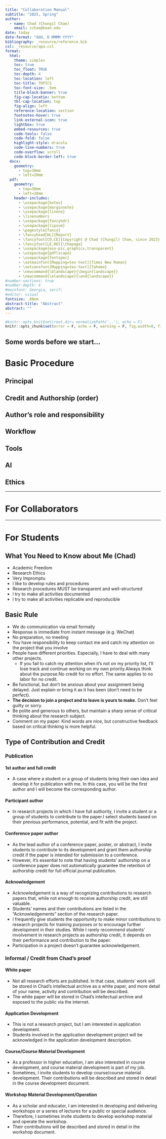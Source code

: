 ```yaml
---
title: "Collaboration Manual"
subtitle: "2025, Spring"
author:
  - name: Chad (Chungil Chae)
    email: cchae@kean.edu
date: today
date-format: "ddd, D MMMM YYYY"
bibliography: _resource/reference.bib
csl: _resource/apa.csl
format: 
  html:
    theme: simplex
    toc: true
    toc_float: TRUE
    toc-depth: 4
    toc-location: left
    toc-title: TOPICS
    toc-font-size: .5em
    title-block-banner: true
    fig-cap-locatio: bottom
    tbl-cap-location: top
    fig-align: left
    reference-location: section
    footnotes-hover: true
    link-external-icon: true
    lightbox: true
    embed-resources: true
    code-tools: false
    code-fold: false
    highlight-style: dracula
    code-line-numbers: true
    code-overflow: scroll
    code-block-border-left: true
  docx: 
    geometry: 
      - top=30mm
      - left=20mm
  pdf: 
    geometry: 
      - top=30mm
      - left=20mm
    header-includes:
      - \usepackage{kotex}
      - \usepackage{marginnote}
      - \usepackage{lineno}
      - \linenumbers
      - \usepackage{fancyhdr}
      - \usepackage{lipsum}
      - \pagestyle{fancy}
      - \fancyhead[HL]{Report}
      - \fancyfoot[CO,CE]{Copyright @ Chad (Chungil) Chae, since 2023}
      - \fancyfoot[LE,RO]{\thepage}
      - \usepackage{eso-pic,graphicx,transparent}
      - \usepackage{pdflscape}
      - \usepackage{fontspec}
      - \setmainfont[Mapping=tex-text]{Times New Roman}
      - \setsansfont[Mapping=tex-text]{Tahoma}
      - \newcommand{\blandscape}{\begin{landscape}}
      - \newcommand{\elandscape}{\end{landscape}}
#number-sections: true
#number-depth: 4
#mainfont: Georgia, serif;
#editor: visual
fontsize: .88em
abstract-title: "Abstract"
abstract: ""
---
```




```r
#knitr::opts_knit$set(root.dir= normalizePath('..'), echo = F)
knitr::opts_chunk$set(error = F, echo = F, warning = F, fig.width=8, fig.height=6)

```

:::{.callout-note}
## Some words before we start...

:::

# Basic Procedure

## Principal

## Credit and Authorship (order)

## Author's role and responsibility

## Workflow

## Tools

## AI

## Ethics

---

# For Collaborators


---

# For Students

## What You Need to Know about Me (Chad)
- Academic Freedom
- Research Ethics
- Very Impromptu
- I like to develop rules and procedures
- Research procedures MUST be transparent and well-structured
- I try to make all activities documented
- I try to make all activities replicable and reproducible

## Basic Rule
- We do communication via email formally
- Response is immediate from instant message (e.g. WeChat)
- No preparation, no meeting
- You have responsibility to keep contact me and catch my attention on the project that you involve
- People have different priorities. Especially, I have to deal with many other projects.
  - If you fail to catch my attention when it's not on my priority list, I'll lose track and continue working on my own priority.Always think about the purpose.No credit for no effort. The same applies to no labor for no credit.
- Be functional, but don't be anxious about your assignment being delayed. Just explain or bring it as it has been (don't need to be perfect).
- **The decision to join a project and to leave is yours to make.** Don't feel guilty or sorry.
- Be polite and generous to others, but maintain a sharp sense of critical thinking about the research subject.
- Comment on my paper. Kind words are nice, but constructive feedback based on critical thinking is more helpful.

## Type of Contribution and Credit

### Publication

#### 1st author and full credit
- A case where a student or a group of students bring their own idea and develop it for publication with me. In this case, you will be the first author and I will become the corresponding author.

#### Participant author
- In research projects in which I have full authority, I invite a student or a group of students to contribute to the paper.I select students based on their previous performance, potential, and fit with the project.

#### Conference paper author
- As the lead author of a conference paper, poster, or abstract, I invite students to contribute to its development and grant them authorship credit if the paper is intended for submission to a conference.
- However, it's essential to note that having students' authorship on a conference paper does not automatically guarantee the retention of authorship credit for full official journal publication.

#### Acknowledgement
- Acknowledgement is a way of recognizing contributions to research papers that, while not enough to receive authorship credit, are still valuable. 
- Students' names and their contributions are listed in the "Acknowledgements" section of the research paper.
- I frequently give students the opportunity to make minor contributions to research projects for training purposes or to encourage further development in their studies. While I rarely recommend students' involvement in research projects as authorship credit, it depends on their performance and contribution to the paper. 
- Participation in a project doesn't guarantee acknowledgement.

### Informal / Credit from Chad's proof

#### White paper
- Not all research efforts are published. In that case, students' work will be stored in Chad's intellectual archive as a white paper, and more detail of your name, activity and contribution will be described.
- The white paper will be stored in Chad's intellectual archive and exposed to the public via the internet.

#### Application Development
- This is not a research project, but I am interested in application development. 
- Students involved in the application development project will be acknowledged in the application development description.

#### Course/Course Material Development
- As a professor in higher education, I am also interested in course development, and course material development is part of my job. 
- Sometimes, I invite students to develop course/course material development. Their contributions will be described and stored in detail in the course development document.

#### Workshop Material Development/Operation
- As a scholar and educator, I am interested in developing and delivering workshops or a series of lectures for a public or special audience. 
- Therefore, I sometimes invite students to develop workshop material and operate the workshop. 
- Their contributions will be described and stored in detail in the workshop document.
